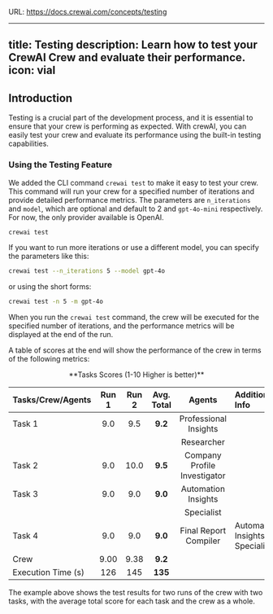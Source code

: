 URL: https://docs.crewai.com/concepts/testing

---
title: Testing
description: Learn how to test your CrewAI Crew and evaluate their performance.
icon: vial
---

## Introduction

Testing is a crucial part of the development process, and it is essential to ensure that your crew is performing as expected. With crewAI, you can easily test your crew and evaluate its performance using the built-in testing capabilities.

### Using the Testing Feature

We added the CLI command `crewai test` to make it easy to test your crew. This command will run your crew for a specified number of iterations and provide detailed performance metrics. The parameters are `n_iterations` and `model`, which are optional and default to 2 and `gpt-4o-mini` respectively. For now, the only provider available is OpenAI.

```bash
crewai test
```

If you want to run more iterations or use a different model, you can specify the parameters like this:

```bash
crewai test --n_iterations 5 --model gpt-4o
```

or using the short forms:

```bash
crewai test -n 5 -m gpt-4o
```

When you run the `crewai test` command, the crew will be executed for the specified number of iterations, and the performance metrics will be displayed at the end of the run.

A table of scores at the end will show the performance of the crew in terms of the following metrics:

<center>**Tasks Scores (1-10 Higher is better)**</center>

| Tasks/Crew/Agents  | Run 1 | Run 2 | Avg. Total | Agents                         | Additional Info                  |
|:------------------|:-----:|:-----:|:----------:|:------------------------------:|:---------------------------------|
| Task 1        |  9.0  |  9.5  |    **9.2**     | Professional Insights          |                                  |
|                    |       |       |            | Researcher                     |                                  |
| Task 2        |  9.0  | 10.0  |    **9.5**     | Company Profile Investigator   |                                  |
| Task 3        |  9.0  |  9.0  |    **9.0**     | Automation Insights            |                                  |
|                    |       |       |            | Specialist                     |                                  |
| Task 4        |  9.0  |  9.0  |    **9.0**     | Final Report Compiler          | Automation Insights Specialist   |
| Crew         | 9.00  | 9.38  |    **9.2**     |                                |                                  |
| Execution Time (s) |  126  |  145  |    **135**     |                                |                                  |

The example above shows the test results for two runs of the crew with two tasks, with the average total score for each task and the crew as a whole.
